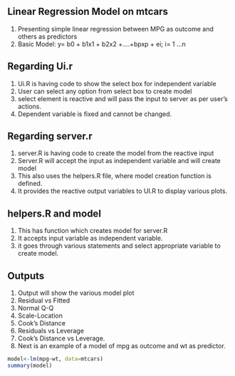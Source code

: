 ## Linear Regression Model on mtcars 

1. Presenting simple linear regression between MPG as outcome and others as predictors
2. Basic Model: y= b0 + b1x1 + b2x2 +....+bpxp + ei; i= 1 ...n




## Regarding Ui.r

1. Ui.R is having code to show the select box for independent variable
2. User can select any option from select box to create model 
3. select element is reactive and will pass the input to server as per user's actions.
4. Dependent variable is fixed and cannot be changed.



## Regarding server.r

1. server.R is having code to create the model from the reactive input
2. Server.R will accept the input as independent variable and will create model 
3. This also uses the helpers.R file, where model creation function is defined.
4. It provides the reactive output variables to UI.R to display various plots.



## helpers.R and model

1. This has function which creates model for server.R
2. It accepts input variable as independent variable.
3. it goes through various statements and select appropriate variable to create model.




## Outputs

1. Output will show the various model plot
2. Residual vs Fitted
3. Normal Q-Q
4. Scale-Location
5. Cook's Distance
6. Residuals vs Leverage
7. Cook's Distance vs Leverage.
8. Next is an example of a model of mpg as outcome and wt as predictor.



``` r
model<-lm(mpg~wt, data=mtcars)
summary(model)

```
